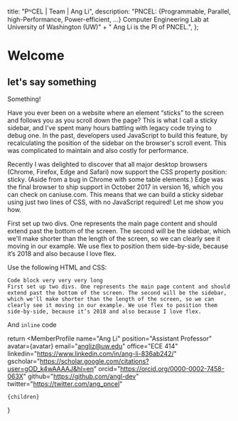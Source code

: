 
  title: "PᴺCEL | Team | Ang Li",
  description:
    "PNCEL: {Programmable, Parallel, high-Performance, Power-efficient, ...} Computer Engineering Lab at University of Washington (UW)" +
    " Ang Li is the PI of PNCEL.",
};

# Welcome
## let's say something
Something!

Have you ever been on a website where an element “sticks” to the screen and follows you as you scroll down the page? This is what I call a sticky sidebar, and I’ve spent many hours battling with legacy code trying to debug one. In the past, developers used JavaScript to build this feature, by recalculating the position of the sidebar on the browser's scroll event. This was complicated to maintain and also costly for performance.

Recently I was delighted to discover that all major desktop browsers (Chrome, Firefox, Edge and Safari) now support the CSS property position: sticky. (Aside from a bug in Chrome with some table elements.) Edge was the final browser to ship support in October 2017 in version 16, which you can check on caniuse.com. This means that we can build a sticky sidebar using just two lines of CSS, with no JavaScript required! Let me show you how.

First set up two divs. One represents the main page content and should extend past the bottom of the screen. The second will be the sidebar, which we'll make shorter than the length of the screen, so we can clearly see it moving in our example. We use flex to position them side-by-side, because it’s 2018 and also because I love flex.

Use the following HTML and CSS:

```
Code block very very very long
First set up two divs. One represents the main page content and should extend past the bottom of the screen. The second will be the sidebar, which we'll make shorter than the length of the screen, so we can clearly see it moving in our example. We use flex to position them side-by-side, because it’s 2018 and also because I love flex.
```

And `inline` code

  return <MemberProfile
    name="Ang Li"
    position="Assistant Professor"
    avatar={avatar}
    email="angliz@uw.edu"
    office="ECE 414"
    linkedin="https://www.linkedin.com/in/ang-li-836ab242/"
    gscholar="https://scholar.google.com/citations?user=gOD_k4wAAAAJ&hl=en"
    orcid="https://orcid.org/0000-0002-7458-063X"
    github="https://github.com/angl-dev"
    twitter="https://twitter.com/ang_pncel"
  >
    {children}
  </MemberProfile>
}